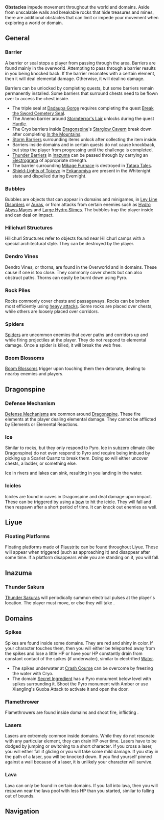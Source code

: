 {{Terminology Infobox
|type         = Exploration
}}
'''Obstacles''' impede movement throughout the world and domains. Aside from unscalable walls and breakable rocks that hide treasures and mines, there are additional obstacles that can limit or impede your movement when exploring a world or domain.

==General==
===Barrier===
A barrier or seal stops a player from passing through the area. Barriers are found mainly in the overworld. Attempting to pass through a barrier results in you being knocked back. If the barrier resonates with a certain element, then it will deal elemental damage. Otherwise, it will deal no damage.

Barriers can be unlocked by completing quests, but some barriers remain permanently installed. Some barriers that surround chests need to be flown over to access the chest inside.
* The triple seal at [[Dadaupa Gorge]] requires completing the quest [[Break the Sword Cemetery Seal]].
* The Anemo barrier around [[Stormterror's Lair]] unlocks during the quest [[Hurdle]].
* The Cryo barriers inside [[Dragonspine]]'s [[Starglow Cavern]] break down after completing [[In the Mountains]].
* [[Storm Barrier]]s surrounding items unlock after collecting the item inside.
* Barriers inside domains and in certain quests do not cause knockback, but stop the player from progressing until the challenge is completed.
* [[Thunder Barrier]]s in [[Inazuma]] can be passed through by carrying an [[Electrograna]] of appropriate strength.
* The barrier surrounding [[Mikage Furnace]] is destroyed in [[Tatara Tales]].
* [[Shield-Light of Tokoyo|Shield-Lights of Tokoyo]] in [[Enkanomiya]] are present in the Whitenight state and dispelled during Evernight.

===Bubbles===
{{Main|Bubbles}}
Bubbles are objects that can appear in domains and minigames, in [[Ley Line Disorders]] or [[Auras]], or from attacks from certain enemies such as [[Hydro Abyss Mage]]s and [[Large Hydro Slime]]s. The bubbles trap the player inside and can deal {{Color|Hydro DMG}} on impact.

===Hilichurl Structures===
{{Main|Hilichurl Structures}}
Hilichurl Structures refer to objects found near Hilichurl camps with a special architectural style. They can be destroyed by the player.

===Dendro Vines===
{{Main|Dendro Vines}}
Dendro Vines, or thorns, are found in the Overworld and in domains. These cause {{Color|Dendro DMG}} if one is too close. They commonly cover chests but can also obstruct paths. Thorns can easily be burnt down using Pyro.

===Rock Piles===
{{Main|Rock Piles|Electro Rock Pile}}
Rocks commonly cover chests and passageways. Rocks can be broken most efficiently using [[Blunt Attack|heavy attacks]]. Some rocks are placed over chests, while others are loosely placed over corridors.

===Spiders===
[[Spider]]s are uncommon enemies that cover paths and corridors up and while firing projectiles at the player. They do not respond to elemental damage. Once a spider is killed, it will break the web free.

===Boom Blossoms===
[[Boom Blossom]]s trigger upon touching them then detonate, dealing {{Color|Black|Elemental DMG}} to nearby enemies and players.

==Dragonspine==
===Defense Mechanism===
{{main|Defense Mechanism}}
[[Defense Mechanism]]s are common around [[Dragonspine]]. These fire {{Color|Cryo}} elements at the player dealing elemental damage. They cannot be afflicted by Elements or Elemental Reactions.

===Ice===
Similar to rocks, but they only respond to Pyro. Ice in subzero climate (like Dragonspine) do not even respond to Pyro and require being imbued by picking up a Scarlet Quartz to break them. Doing so will either uncover chests, a ladder, or something else.

Ice in rivers and lakes can sink, resulting in you landing in the water.

===Icicles===
Icicles are found in caves in Dragonspine and deal damage upon impact. These can be triggered by using a [[bow]] to hit the icicle. They will fall and then respawn after a short period of time. It can knock out enemies as well.

==Liyue==
===Floating Platforms===
{{Main|Plaustrite Platforms}}
Floating platforms made of [[Plaustrite]] can be found throughout Liyue. These will appear when triggered (such as approaching it) and disappear after some time. If a platform disappears while you are standing on it, you will fall.

==Inazuma==
===Thunder Sakura===
[[Thunder Sakura]]s will periodically summon electrical pulses at the player's location. The player must move, or else they will take {{Color|Electro DMG}}.
==Domains==
===Spikes===
Spikes are found inside some domains. They are red and shiny in color. If your character touches them, then you will either be teleported away from the spikes and lose a little HP or have your HP constantly drain from constant contact of the spikes (if underwater), similar to electrified [[Water]].
* The spikes underwater at [[Crash Course]] can be overcome by freezing the water with Cryo.
* The domain [[Present From the Past|Secret Ingredient]] has a Pyro monument below level with spikes surrounding it. Shoot the Pyro monument with Amber or use Xiangling's Guoba Attack to activate it and open the door.

===Flamethrower===
{{Main|Flamethrowers}}
Flamethrowers are found inside domains and shoot fire, inflicting {{Color|Pyro DMG}}.

===Lasers===
Lasers are extremely common inside domains. While they do not resonate with any particular element, they can drain HP over time. Lasers have to be dodged by jumping or switching to a short character. If you cross a laser, you will either fall if gliding or you will take some mild damage. If you stay in the path of a laser, you will be knocked down. If you find yourself pinned against a wall because of a laser, it is unlikely your character will survive.

===Lava===
Lava can only be found in certain domains. If you fall into lava, then you will respawn near the lava pool with less HP than you started, similar to falling out of bounds.

==Navigation==
{{Exploration Navbox}}